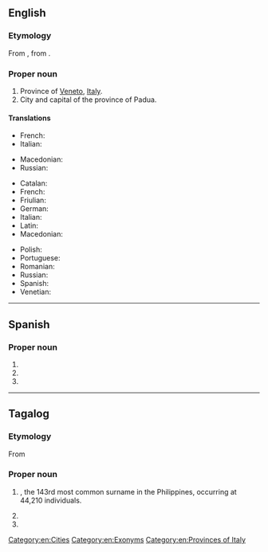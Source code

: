 {{also|Pádua}}
==English==
{{wikipedia}}

===Etymology===
From {{etyl|it|en}} {{m|it|Padova}}, from {{etyl|la|en}} {{m|la|Patavium}}.

===Proper noun===
{{en-proper noun}}

# Province of [[Veneto]], [[Italy]].
# City and capital of the province of Padua.

====Translations====
{{trans-top|province}}
* French: {{t+|fr|Padoue|f}}
* Italian: {{t+|it|Padova|f}}
{{trans-mid}}
* Macedonian: {{t|mk|Падова|f|tr=Padóva}}
* Russian: {{t|ru|Па́дуя|f|sc=Cyrl}}
{{trans-bottom}}

{{trans-top|city}}
* Catalan: {{t|ca|Pàdua|f}}
* French: {{t+|fr|Padoue|f}}
* Friulian: {{t|fur|Padue|f}}
* German: {{t+|de|Padua|n}}
* Italian: {{t+|it|Padova|f}}
* Latin: {{t|la|Patavium|n}}
* Macedonian: {{t|mk|Падова|f|tr=Padóva}}
{{trans-mid}}
* Polish: {{t+|pl|Padwa|f}}
* Portuguese: {{t|pt|Pádua|f}}
* Romanian: {{t|ro|Padova|f}}
* Russian: {{t|ru|Па́дуя|f|sc=Cyrl}}
* Spanish: {{t+|es|Padua|f}}
* Venetian: {{t|vec|Pàdova|f}}
{{trans-bottom}}

[[Category:en:Cities]]
[[Category:en:Exonyms]]
[[Category:en:Provinces of Italy]]
----
==Spanish==
===Proper noun===
{{es-proper noun}}
#{{place|es|capital city|p/Padua|c/Italy|t1=Padua}}
#{{place|es|province|r/Veneto|c/Italy|t1=Padua}}
#{{surname|lang=es}}
----
==Tagalog==
===Etymology===
From {{bor|tl|es|-|notext=yes}}
===Proper noun===
{{head|tl|proper noun}}
#{{surname|lang=tl|from=Spanish|dot=}}, the 143rd most common surname in the Philippines, occurring at 44,210 individuals.
#{{place|tl|capital city|p/Padua|c/Italy|t1=Padua}}
#{{place|tl|province|r/Veneto|c/Italy|t1=Padua}}